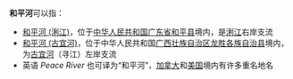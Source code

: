 '''和平河'''可以指：
* [[和平河_(浰江)|和平河 (浰江)]]，位于[[中华人民共和国|中华人民共和国]][[广东省|广东省]][[和平县|和平县]]境内，是[[浰江|浰江]]右岸支流
* [[和平河_(古宜河)|和平河 (古宜河)]]，位于中华人民共和国[[广西壮族自治区|广西壮族自治区]][[龙胜各族自治县|龙胜各族自治县]]境内，为[[古宜河|古宜河]]（寻江）左岸支流
* 英语 ''Peace River'' 也可译为“和平河”，[[加拿大|加拿大]]和[[美国|美国]]境内有许多重名地名
{{disambig|H|Cat=三字地名消歧义}}
